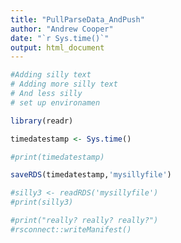 ```yaml
---
title: "PullParseData_AndPush"
author: "Andrew Cooper"
date: "`r Sys.time()`"
output: html_document
---
```



```r

#Adding silly text
# Adding more silly text
# And less silly
# set up environamen

library(readr)

timedatestamp <- Sys.time()

#print(timedatestamp)

saveRDS(timedatestamp,'mysillyfile')

#silly3 <- readRDS('mysillyfile')
#print(silly3)

#print("really? really? really?")
#rsconnect::writeManifest()


```
